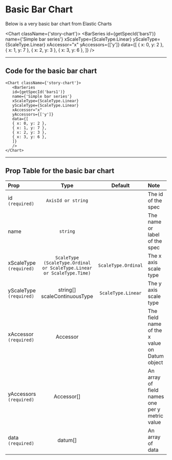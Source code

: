 
<Meta title="Bar Charts/Basic" />

# Basic Bar Chart
Below is a very basic bar chart from Elastic Charts

<Chart className={'story-chart'}>
    <BarSeries
    id={getSpecId('bars1')}
    name={'Simple bar series'}
    xScaleType={ScaleType.Linear}
    yScaleType={ScaleType.Linear}
    xAccessor="x"
    yAccessors={['y']}
    data={[
    { x: 0, y: 2 },
    { x: 1, y: 7 },
    { x: 2, y: 3 },
    { x: 3, y: 6 },
    ]}
    />
</Chart>


***


## Code for the basic bar chart 
    <Chart className={'story-chart'}>
       <BarSeries
       id={getSpecId('bars1')}
       name={'Simple bar series'}
       xScaleType={ScaleType.Linear}
       yScaleType={ScaleType.Linear}
       xAccessor="x"
       yAccessors={['y']}
       data={[
       { x: 0, y: 2 },
       { x: 1, y: 7 },
       { x: 2, y: 3 },
       { x: 3, y: 6 },
       ]}
       />
    </Chart>

***
## Prop Table for the basic bar chart

| Prop | Type | Default | Note |
|:------|:------:|:---------:|:------|
| id  `(required)` | `AxisId or string` |  | The id of the spec |
| name | `string` | | The name or label of the spec |
| xScaleType `(required)`| `ScaleType (ScaleType.Ordinal or ScaleType.Linear or ScaleType.Time)` | `ScaleType.Ordinal` | The x axis scale type |
| yScaleType `(required)`| string[] scaleContinuousType | `ScaleType.Linear` | The y axis scale type |
| xAccessor `(required)`| Accessor |  | The field name of the x value on Datum object |
| yAccessors `(required)`| Accessor[] |  | An array of field names one per y metric value |
| data `(required)` | datum[] |  | An array of data |

